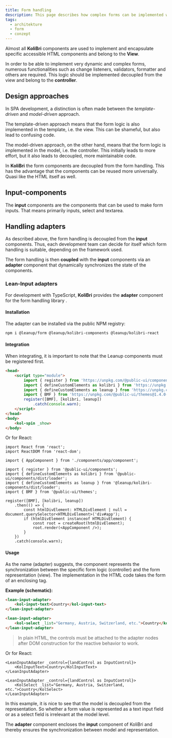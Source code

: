 ```yaml
---
title: Form handling
description: This page describes how complex forms can be implemented with KoliBri.
tags:
  - architekture
  - form
  - conzept
---
```


Almost all **KoliBri** components are used to implement and encapsulate specific accessible HTML components and belong to the **View**.

In order to be able to implement very dynamic and complex forms, numerous functionalities such as change listeners, validators, formatter and others are required.
This logic should be implemented decoupled from the view and belong to the **controller**.

## Design approaches

In <kol-abbr _title="Single-Page-Application">SPA</kol-abbr> development, a distinction is often made between the <i>template-driven</i> and <i>model-driven</i> approach.

The template-driven approach means that the form logic is also implemented in the template, i.e. the view. This can be shameful, but also lead to confusing code.

The model-driven approach, on the other hand, means that the form logic is implemented in the model, i.e. the controller. This initially leads to more effort, but it also leads to decoupled, more maintainable code.

<kol-alert _type="info">

In **KoliBri** the form components are decoupled from the form handling. This has the advantage that the components can be reused more universally. Quasi like the HTML itself as well.

</kol-alert>

## Input-components

The **input** components are the components that can be used to make form inputs. That means primarily <kol-link _href="/docs/konzepte/formular-input">inputs, select and textarea</kol-link>.

## Handling adapters

As described above, the form handling is decoupled from the **input** components. Thus, each development team can decide for itself which form handling is suitable, depending on the framework used.

<kol-alert _type="info">

The form handling is then **coupled** with the **input** components via an **adapter** component that dynamically synchronizes the state of the components.

</kol-alert>

### Lean-Input adapters

For development with TypeScript, **KoliBri** provides the **adapter** component for the form handling library <kol-link _href="https://www.npmjs.com/package/@leanup/form" _label="@leanup/form" _target="npmjs"/>.

#### Installation

The adapter can be installed via the public NPM registry:

```bash
npm i @leanup/form @leanup/kolibri-components @leanup/kolibri-react
```

#### Integration

When integrating, it is important to note that the Leanup components must be registered first.

```html
<head>
	<script type="module">
		import { register } from 'https://unpkg.com/@public-ui/components@1.4.0-rc.6';
		import { defineCustomElements as kolibri } from 'https://unpkg.com/@public-ui/components@1.4.0-rc.6/dist/loader';
		import { defineCustomElements as leanup } from 'https://unpkg.com/@leanup/kolibri-components@1.0.5/dist/loader';
		import { BMF } from 'https://unpkg.com/@public-ui/themes@1.4.0-rc.6';
		register([BMF], [kolibri, leanup])
			.catch(console.warn);
	</script>
</head>
<body>
	<kol-spin _show>
</body>
```

Or for React:

```tsx
import React from 'react';
import ReactDOM from 'react-dom';

import { AppComponent } from './components/app/component';

import { register } from '@public-ui/components';
import { defineCustomElements as kolibri } from '@public-ui/components/dist/loader';
import { defineCustomElements as leanup } from '@leanup/kolibri-components/dist/loader';
import { BMF } from '@public-ui/themes';

register([BMF], [kolibri, leanup])
	.then(() => {
		const htmlDivElement: HTMLDivElement | null = document.querySelector<HTMLDivElement>('div#app');
		if (htmlDivElement instanceof HTMLDivElement) {
			const root = createRoot(htmlDivElement);
			root.render(<AppComponent />);
		}
	})
	.catch(console.warn);
```

#### Usage

As the name (adapter) suggests, the component represents the synchronization between the specific form logic (controller) and the form representation (view). The implementation in the HTML code takes the form of an enclosing tag.

**Example (schematic):**

```html
<lean-input-adapter>
	<kol-input-text>Country</kol-input-text>
</lean-input-adapter>

<lean-input-adapter>
	<kol-select _list="Germany, Austria, Switzerland, etc.">Country</kol-select>
</lean-input-adapter>
```

> In plain HTML, the controls must be attached to the adapter nodes after DOM construction for the reactive behavior to work.

Or for React:

```tsx
<LeanInputAdapter _control={landControl as InputControl}>
	<KolInputText>Country</KolInputText>
</LeanInputAdapter>

<LeanInputAdapter _control={landControl as InputControl}>
	<KolSelect _list="Germany, Austria, Switzerland, etc.">Country</KolSelect>
</LeanInputAdapter>
```

<kol-alert _type="info">

In this example, it is nice to see that the model is decoupled from the representation. So whether a form value is represented as a text input field or as a select field is irrelevant at the model level.

</kol-alert>

The **adapter** component encloses the **input** component of KoliBri and thereby ensures the synchronization between model and representation.
